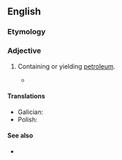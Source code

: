 ==English==

===Etymology===
{{suffix|en|petrol|iferous}}

===Adjective===
{{en-adj}}

# {{lb|en|geology|petrology|of a rock or [[geologic]] [[formation]]}} Containing or yielding [[petroleum]].
#* {{quote-book|en|title=Intermountain Industry and Engineering: Official Publication: Utah Motor Transport Ass'n|volume=24|year=1922|passage=Oil-shales are often the last relics of a former impregnation with petroleum; they are associated with phenomena—such as the intrusive asphaltites or manjacks—common to '''petroliferous''' regions, but in many cases the parent oilfields, the sources of the former impregnation, are things of the past.}}

====Translations====
{{trans-top|containing or yielding petroleum}}
* Galician: {{t+|gl|petrolífero}}
* Polish: {{t+|pl|roponośny}}
{{trans-mid}}
{{trans-bottom}}

====See also====
* {{l|en|bituminous}}